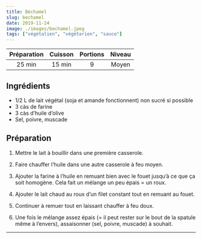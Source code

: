 ```yaml
---
title: Béchamel
slug: bechamel
date: 2019-11-24
image: ./images/bechamel.jpeg
tags: ["végétalien", "végétarien", "sauce"]
---
```


| Préparation | Cuisson | Portions | Niveau |
| :-: | :-: | :-: | :-: |
| 25 min | 15 min | 9 | Moyen |

## Ingrédients
- <ListItem>1/2 L de lait végétal (soja et amande fonctionnent) non sucré si possible</ListItem>
- <ListItem>3 càs de farine</ListItem>
- <ListItem>3 càs d’huile d’olive</ListItem>
- <ListItem>Sel, poivre, muscade</ListItem>

## Préparation

1. Mettre le lait à bouillir dans une première casserole.

2. Faire chauffer l’huile dans une autre casserole à feu moyen.

3. Ajouter la farine à l’huile en remuant bien avec le fouet jusqu’à ce que ça soit homogène. Cela fait un mélange un peu épais = un roux.

4. Ajouter le lait chaud au roux d’un filet constant tout en remuant au fouet.

5. Continuer à remuer tout en laissant chauffer à feu doux.

6. Une fois le mélange assez épais (= il peut rester sur le bout de la spatule même à l’envers), assaisonner (sel, poivre, muscade) à souhait.

---
